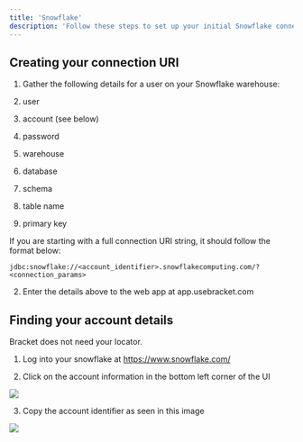 ```yaml
---
title: 'Snowflake'
description: 'Follow these steps to set up your initial Snowflake connection with Bracket'
---
```


## Creating your connection URI

1. Gather the following details for a user on your Snowflake warehouse:

 1. user
 2. account (see below)
 3. password
 4. warehouse
 5. database
 6. schema
 7. table name
 8. primary key

<Tip>If you are starting with a full connection URI string, it should follow the format below:</Tip>

```shell Snowflake Connection URI
jdbc:snowflake://<account_identifier>.snowflakecomputing.com/?<connection_params>
```

2. Enter the details above to the web app at app.usebracket.com

## Finding your account details
<Note>Bracket does not need your locator.</Note>

1. Log into your snowflake at https://www.snowflake.com/

2. Click on the account information in the bottom left corner of the UI

<Example>
  <img class="rounded-md w-full" src="/img/snowflake-1.png" />
</Example>


3. Copy the account identifier as seen in this image

<Example>
  <img class="rounded-md w-full" src="/img/snowflake-2.png" />
</Example>

